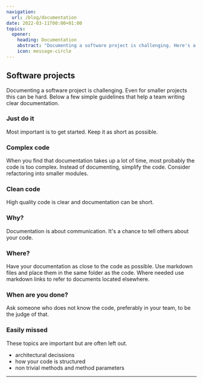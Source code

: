 ```yaml
---
navigation:
  url: /blog/documentation
date: 2022-03-11T00:00+01:00
topics:
  opener:
    heading: Documentation
    abstract: "Documenting a software project is challenging. Here's a few simple guidelines that help a team writing clear documentation."
    icon: message-circle
---
```

## Software projects

Documenting a software project is challenging. Even for smaller projects this can be hard. Below a few simple guidelines that help a team writing clear documentation.

### Just do it

Most important is to get started. Keep it as short as possible.

### Complex code

When you find that documentation takes up a lot of time, most probably the code is too complex. Instead of documenting, simplify the code. Consider refactoring into smaller modules.

### Clean code

High quality code is clear and documentation can be short.

### Why?

Documentation is about communication. It's a chance to tell others about your code.

### Where?

Have your documentation as close to the code as possible. Use markdown files and place them in the same folder as the code. Where needed use markdown links to refer to documents located elsewhere.

### When are you done?

Ask someone who does not know the code, preferably in your team, to be the judge of that.

### Easily missed

These topics are important but are often left out.

* architectural decissions
* how your code is structured
* non trivial methods and method parameters

---
